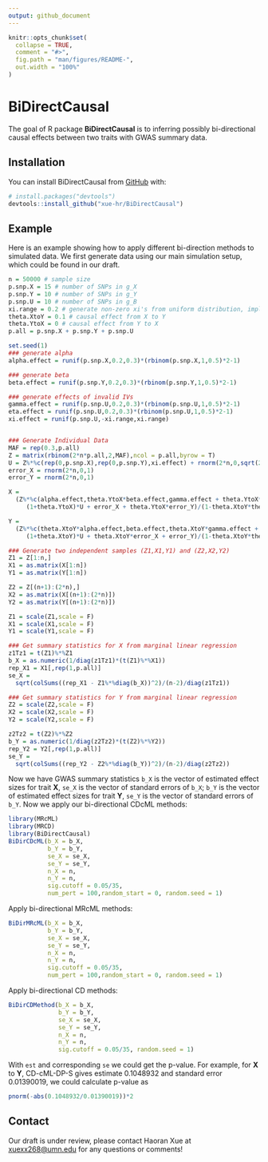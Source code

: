 ```yaml
---
output: github_document
---
```


<!-- README.md is generated from README.Rmd. Please edit that file -->

```r
knitr::opts_chunk$set(
  collapse = TRUE,
  comment = "#>",
  fig.path = "man/figures/README-",
  out.width = "100%"
)
```

# BiDirectCausal

<!-- badges: start -->
<!-- badges: end -->

The goal of R package **BiDirectCausal** is to inferring possibly bi-directional causal effects between two traits with GWAS summary data.

## Installation

You can install BiDirectCausal from [GitHub](https://github.com/) with:

``` r
# install.packages("devtools")
devtools::install_github("xue-hr/BiDirectCausal")
```
## Example

Here is an example showing how to apply different bi-direction methods to simulated data.
We first generate data using our main simulation setup, which could be found in our draft.

``` r
n = 50000 # sample size
p.snp.X = 15 # number of SNPs in g_X
p.snp.Y = 10 # number of SNPs in g_Y
p.snp.U = 10 # number of SNPs in g_B
xi.range = 0.2 # generate non-zero xi's from uniform distribution, implying correlated pleiotropy
theta.XtoY = 0.1 # causal effect from X to Y
theta.YtoX = 0 # causal effect from Y to X
p.all = p.snp.X + p.snp.Y + p.snp.U

set.seed(1)
### generate alpha
alpha.effect = runif(p.snp.X,0.2,0.3)*(rbinom(p.snp.X,1,0.5)*2-1)

### generate beta
beta.effect = runif(p.snp.Y,0.2,0.3)*(rbinom(p.snp.Y,1,0.5)*2-1)

### generate effects of invalid IVs
gamma.effect = runif(p.snp.U,0.2,0.3)*(rbinom(p.snp.U,1,0.5)*2-1)
eta.effect = runif(p.snp.U,0.2,0.3)*(rbinom(p.snp.U,1,0.5)*2-1)
xi.effect = runif(p.snp.U,-xi.range,xi.range)


### Generate Individual Data
MAF = rep(0.3,p.all)
Z = matrix(rbinom(2*n*p.all,2,MAF),ncol = p.all,byrow = T)
U = Z%*%c(rep(0,p.snp.X),rep(0,p.snp.Y),xi.effect) + rnorm(2*n,0,sqrt(2))
error_X = rnorm(2*n,0,1)
error_Y = rnorm(2*n,0,1)

X = 
  (Z%*%c(alpha.effect,theta.YtoX*beta.effect,gamma.effect + theta.YtoX*eta.effect) + 
     (1+theta.YtoX)*U + error_X + theta.YtoX*error_Y)/(1-theta.XtoY*theta.YtoX)

Y = 
  (Z%*%c(theta.XtoY*alpha.effect,beta.effect,theta.XtoY*gamma.effect + eta.effect) + 
     (1+theta.XtoY)*U + theta.XtoY*error_X + error_Y)/(1-theta.XtoY*theta.YtoX)

### Generate two independent samples (Z1,X1,Y1) and (Z2,X2,Y2)
Z1 = Z[1:n,]
X1 = as.matrix(X[1:n])
Y1 = as.matrix(Y[1:n])

Z2 = Z[(n+1):(2*n),]
X2 = as.matrix(X[(n+1):(2*n)])
Y2 = as.matrix(Y[(n+1):(2*n)])

Z1 = scale(Z1,scale = F)
X1 = scale(X1,scale = F)
Y1 = scale(Y1,scale = F)

### Get summary statistics for X from marginal linear regression
z1Tz1 = t(Z1)%*%Z1
b_X = as.numeric(1/diag(z1Tz1)*(t(Z1)%*%X1))
rep_X1 = X1[,rep(1,p.all)]
se_X = 
  sqrt(colSums((rep_X1 - Z1%*%diag(b_X))^2)/(n-2)/diag(z1Tz1))

### Get summary statistics for Y from marginal linear regression
Z2 = scale(Z2,scale = F)
X2 = scale(X2,scale = F)
Y2 = scale(Y2,scale = F)

z2Tz2 = t(Z2)%*%Z2
b_Y = as.numeric(1/diag(z2Tz2)*(t(Z2)%*%Y2))
rep_Y2 = Y2[,rep(1,p.all)]
se_Y = 
  sqrt(colSums((rep_Y2 - Z2%*%diag(b_Y))^2)/(n-2)/diag(z2Tz2))

```

Now we have GWAS summary statistics `b_X` is the vector of estimated effect sizes for trait **X**, `se_X` is the vector of standard errors of `b_X`;
`b_Y` is the vector of estimated effect sizes for trait **Y**, `se_Y` is the vector of standard errors of `b_Y`. Now we apply our bi-directional CDcML methods:
```r
library(MRcML)
library(MRCD)
library(BiDirectCausal)
BiDirCDcML(b_X = b_X,
           b_Y = b_Y,
           se_X = se_X,
           se_Y = se_Y,
           n_X = n,
           n_Y = n,
           sig.cutoff = 0.05/35, 
           num_pert = 100,random_start = 0, random.seed = 1)
```

Apply bi-directional MRcML methods:
```r
BiDirMRcML(b_X = b_X,
           b_Y = b_Y,
           se_X = se_X,
           se_Y = se_Y,
           n_X = n,
           n_Y = n,
           sig.cutoff = 0.05/35, 
           num_pert = 100,random_start = 0, random.seed = 1)
```

Apply bi-directional CD methods:
```r
BiDirCDMethod(b_X = b_X,
              b_Y = b_Y,
              se_X = se_X,
              se_Y = se_Y,
              n_X = n,
              n_Y = n,
              sig.cutoff = 0.05/35, random.seed = 1)

```

With `est` and corresponding `se` we could get the p-value. For example, for **X** to **Y**, CD-cML-DP-S gives estimate 0.1048932 and standard error 0.01390019, we could calculate p-value as 
```r
pnorm(-abs(0.1048932/0.01390019))*2
```

## Contact

Our draft is under review,
please contact Haoran Xue at <xuexx268@umn.edu> for any questions or comments!
